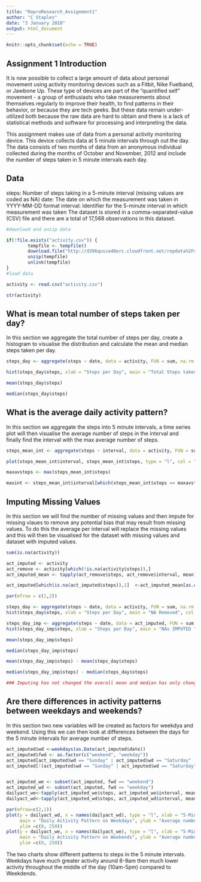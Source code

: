 ---
title: "ReproResearch_Assignment1"
author: "C Staples"
date: "3 January 2018"
output: html_document
---

```{r setup, include=FALSE}
knitr::opts_chunk$set(echo = TRUE)
```

## Assignment 1 Introduction

It is now possible to collect a large amount of data about personal movement using activity monitoring devices such as a Fitbit, Nike Fuelband, or Jawbone Up. These type of devices are part of the "quantified self" movement - a group of enthusiasts who take measurements about themselves regularly to improve their health, to find patterns in their behavior, or because they are tech geeks. But these data remain under-utilized both because the raw data are hard to obtain and there is a lack of statistical methods and software for processing and interpreting the data.

This assignment makes use of data from a personal activity monitoring device. This device collects data at 5 minute intervals through out the day. The data consists of two months of data from an anonymous individual collected during the months of October and November, 2012 and include the number of steps taken in 5 minute intervals each day.

## Data

steps: Number of steps taking in a 5-minute interval (missing values are coded as NA)
date: The date on which the measurement was taken in YYYY-MM-DD format
interval: Identifier for the 5-minute interval in which measurement was taken
The dataset is stored in a comma-separated-value (CSV) file and there are a total of 17,568 observations in this dataset.

```{r}

#download and unzip data

if(!file.exists("activity.csv")) {
        tempfile <- tempfile()
        download.file("http://d396qusza40orc.cloudfront.net/repdata%2Fdata%2Factivity.zip",destfile = tempfile)
        unzip(tempfile)
        unlink(tempfile)
}
#load data

activity <- read.csv("activity.csv")

str(activity)

```

## What is mean total number of steps taken per day?

In this section we aggregate the total number of steps per day, create a histogram to visualise the distribution and calculate the mean and median steps taken per day. 

```{r}

steps_day <- aggregate(steps ~ date, data = activity, FUN = sum, na.rm = TRUE)

hist(steps_day$steps, xlab = "Steps per Day", main = "Total Steps taken per Day", col = "blue")

mean(steps_day$steps)

median(steps_day$steps)

```

## What is the average daily activity pattern?

In this section we aggregate the steps into 5 minute intervals, a time series plot will then visualise the average number of steps in the interval and finally find the interval with the max average number of steps.

```{r}

steps_mean_int <- aggregate(steps ~ interval, data = activity, FUN = sum, na.rm = TRUE)

plot(steps_mean_int$interval, steps_mean_int$steps, type = "l", col = "blue", xlab = "Intervals", ylab = "Total Steps per Interval", main = "Daily Activity Pattern")

maxavsteps <- max(steps_mean_int$steps)

maxint <- steps_mean_int$interval[which(steps_mean_int$steps == maxavsteps)]

```

## Imputing Missing Values

In this section we will find the number of missing values and then impute for missing vlaues to remove any potential bias that may result from missing values.  To do this the average per interval will replace the missing values and this will then be visualised for the dataset with missing values and dataset with imputed values.

```{r}

sum(is.na(activity))

act_imputed <- activity
act_remove <- activity[which(!is.na(activity$steps)),]
act_imputed_mean <- tapply(act_remove$steps, act_remove$interval, mean)

act_imputed[which(is.na(act_imputed$steps)),1]  <-act_imputed_mean[as.character(act_imputed[which(is.na(act_imputed$steps)),3])]

par(mfrow = c(1,2))

steps_day <- aggregate(steps ~ date, data = activity, FUN = sum, na.rm = TRUE)
hist(steps_day$steps, xlab = "Steps per Day", main = "NA Removed", col = "blue")

steps_day_imp <- aggregate(steps ~ date, data = act_imputed, FUN = sum, na.rm = TRUE)
hist(steps_day_imp$steps, xlab = "Steps per Day", main = "NAs IMPUTED ", col = "red")

mean(steps_day_imp$steps)

median(steps_day_imp$steps)

mean(steps_day_imp$steps) - mean(steps_day$steps)

median(steps_day_imp$steps) - median(steps_day$steps)

### Imputing has not changed the overall mean and median has only changed by approx 1 step ###

```

## Are there differences in activity patterns between weekdays and weekends?

In this section two new variables will be created as factors for weekdya and weekend.  Using this we can then look at differences between the days for the 5 minute intervals for average number of steps.

```{r}

act_imputed$wd <-weekdays(as.Date(act_imputed$date))
act_imputed$fwd <- as.factor(c("weekend", "weekday"))
act_imputed[act_imputed$wd == "Sunday" | act_imputed$wd == "Saturday" ,5]<- factor("weekend")
act_imputed[!(act_imputed$wd == "Sunday" | act_imputed$wd == "Saturday"),5 ]<- factor("weekday")


act_imputed_we <- subset(act_imputed, fwd == "weekend") 
act_imputed_wd <- subset(act_imputed, fwd == "weekday") 
dailyact_we<-tapply(act_imputed_we$steps, act_imputed_we$interval, mean)
dailyact_wd<-tapply(act_imputed_wd$steps, act_imputed_wd$interval, mean)

par(mfrow=c(2,1))
plot(y = dailyact_wd, x = names(dailyact_wd), type = "l", xlab = "5-Minute Interval", 
     main = "Daily Activity Pattern on Weekdays", ylab = "Average number of steps", 
     ylim =c(0, 250))
plot(y = dailyact_we, x = names(dailyact_we), type = "l", xlab = "5-Minute Interval", 
     main = "Daily Activity Pattern on Weekends", ylab = "Average number of steps", 
     ylim =c(0, 250))


```

The two charts show different patterns to steps in the 5 minute intervals.  Weekdays have much greater activity around 8-9am then much lower activity throughout the middle of the day (10am-5pm) compared to Weekdends.  
